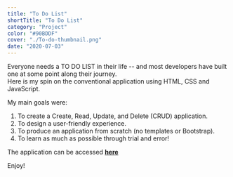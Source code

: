 ```yaml
---
title: "To Do List"
shortTitle: "To Do List"
category: "Project"
color: "#90BDDF"
cover: "./To-do-thumbnail.png"
date: "2020-07-03"
---
```


Everyone needs a TO DO LIST in their life -- and most developers have built one at some point along their journey.  
Here is my spin on the conventional application using HTML, CSS and JavaScript.

My main goals were:
1) To create a Create, Read, Update, and Delete (CRUD) application.
2) To design a user-friendly experience.
3) To produce an application from scratch (no templates or Bootstrap).
3) To learn as much as possible through trial and error!

The application can be accessed [**here**](https://paul-matthew.github.io/To-Do-List/)

Enjoy!